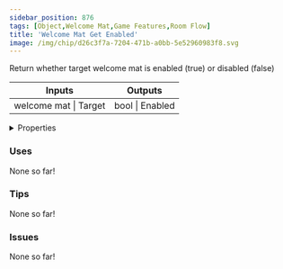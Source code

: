 ```yaml
---
sidebar_position: 876
tags: [Object,Welcome Mat,Game Features,Room Flow]
title: 'Welcome Mat Get Enabled'
image: /img/chip/d26c3f7a-7204-471b-a0bb-5e52960983f8.svg
---
```


Return whether target welcome mat is enabled (true) or disabled (false)



<IChip uuid="d26c3f7a-7204-471b-a0bb-5e52960983f8"/>

<table><thead><tr><th>Inputs</th><th>Outputs</th></tr></thead><tbody><tr><td>welcome mat | Target</td><td>bool | Enabled</td></tr></tbody></table>

<details>
  <summary>Properties</summary>
  <div>
    <div>
    <table>
      <tbody>
        <tr>
          <td>Is beta required?</td>
          <td>No</td>
        </tr>
        <tr>
          <td>Is chip a trolling risk?</td>
          <td>No</td>
        </tr>
        <tr>
          <td>Is chip a role assignment risk?</td>
          <td>No</td>
        </tr>
        <tr>
          <td>Chip UUID</td>
          <td>d26c3f7a-7204-471b-a0bb-5e52960983f8</td>
        </tr>
        <tr>
          <td>Room availability</td>
          <td>Available everywhere</td>
        </tr>
      </tbody>
    </table>
    </div>
  </div>
</details>

### Uses

None so far!

### Tips

None so far!

### Issues

None so far!